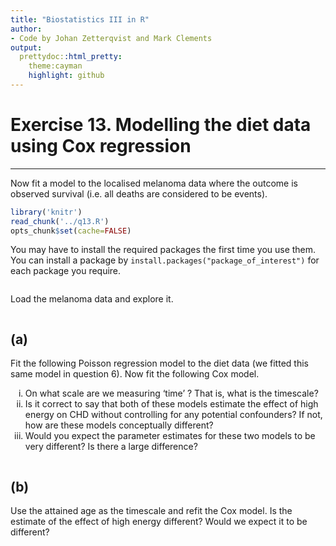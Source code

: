 ```yaml
---
title: "Biostatistics III in R"
author:
- Code by Johan Zetterqvist and Mark Clements
output:
  prettydoc::html_pretty:
    theme:cayman
    highlight: github
---
```



# Exercise 13. Modelling the diet data using Cox regression #

-----------

Now fit a model to the localised melanoma data where the outcome is observed survival (i.e. all deaths are considered to be events).

```r
library('knitr')
read_chunk('../q13.R')
opts_chunk$set(cache=FALSE)
```

You may have to install the required packages the first time you use them. You can install a package by `install.packages("package_of_interest")` for each package you require.

```r
```
Load the melanoma data and explore it.

```r
```

## (a) ## 
Fit the following Poisson regression model to the diet data (we fitted this same model in question 6). Now fit the following Cox model.

  i. On what scale are we measuring ‘time’ ? That is, what is the timescale?
  ii. Is it correct to say that both of these models estimate the effect of high energy on CHD without controlling for any potential confounders? If not, how are these models conceptually different?
  iii. Would you expect the parameter estimates for these two models to be very different? Is there a large difference?


```r
```

## (b) ## 
Use the attained age as the timescale and refit the Cox model. Is the estimate of the effect of high energy different? Would we expect it to be different?

```r
```
